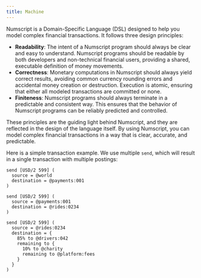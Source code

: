 ```yaml
---
title: Machine
---
```


Numscript is a Domain-Specific Language (DSL) designed to help you model complex financial transactions. It follows three design principles:

- **Readability**: The intent of a Numscript program should always be clear and easy to understand. Numscript programs should be readable by both developers and non-technical financial users, providing a shared, executable definition of money movements.
- **Correctness**: Monetary computations in Numscript should always yield correct results, avoiding common currency rounding errors and accidental money creation or destruction. Execution is atomic, ensuring that either all modeled transactions are committed or none.
- **Finiteness**: Numscript programs should always terminate in a predictable and consistent way. This ensures that the behavior of Numscript programs can be reliably predicted and controlled.

These principles are the guiding light behind Numscript, and they are reflected in the design of the language itself. By using Numscript, you can model complex financial transactions in a way that is clear, accurate, and predictable.

Here is a simple transaction example. We use multiple `send`, which will result in a single transaction with multiple postings:

```numscript
send [USD/2 599] (
  source = @world
  destination = @payments:001
)

send [USD/2 599] (
  source = @payments:001
  destination = @rides:0234
)

send [USD/2 599] (
  source = @rides:0234
  destination = {
    85% to @drivers:042
    remaining to {
      10% to @charity
      remaining to @platform:fees
    }
  }
)
```
